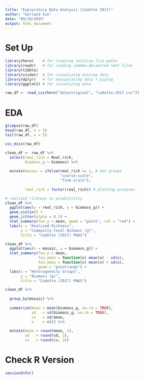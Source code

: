 ```yaml
---
title: "Exploratory Data Analysis (Cadotte 2017)"
author: "Garland Xie"
date: "09/10/2019"
output: html_document
---
```


# Set Up

```r
library(here)    # for creating relative file-paths
library(readr)   # for reading commma-delimited text files 
library(tibble) 
library(visdat)  # for visualizing missing data 
library(dplyr)   # for manipulating data + piping
library(ggplot2) # for visualizing data 
```

```r
raw_df <- read_csv(here("data/original", "cadotte-2017.csv"))
```

# EDA

```r
glimpse(raw_df)
head(raw_df, n = 5)
tail(raw_df, n = 5)
```

```r
vis_miss(raw_df)
```

```r
clean_df <- raw_df %>%
  select(real_rich = Real.rich,
         biomass_g = biomass) %>% 
  
  mutate(mosaic = ifelse(real_rich == 1, # het groups
                         "coarse-scale", 
                         "fine-scale"), 
         
         real_rich = factor(real_rich)) # plotting purposes 
```

```r

# realized richness vs productivity
clean_df %>%
  ggplot(aes(x = real_rich, y = biomass_g)) + 
  geom_violin() +
  geom_jitter(alpha = 0.1) + 
  stat_summary(fun.y = mean, geom = "point", col = "red") +
  labs(x = "Realized Richness", 
       y = "Community-level Biomass (g)", 
       title = "Cadotte (2017) PNAS")
```

```r
clean_df %>%
  ggplot(aes(x = mosaic, y = biomass_g)) +
  stat_summary(fun.y = mean, 
               fun.ymin = function(x) mean(x) - sd(x),
               fun.ymax = function(x) mean(x) + sd(x),
               geom = "pointrange") +
  labs(x = "Heterogeneity Groups", 
       y = "Biomass (g)", 
       title = "Cadotte (2017) PNAS")
```

```r
clean_df %>%
  
  group_by(mosaic) %>%
  
  summarize(mean = mean(biomass_g, na.rm = TRUE), 
            sd   = sd(biomass_g, na.rm = TRUE), 
            cv   = sd/mean, 
            n    = n()) %>%
  
  mutate(mean = round(mean, 2), 
         sd   = round(sd, 2), 
         cv   = round(cv, 2))
```

# Check R Version
```r
sessionInfo()
```

